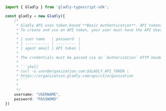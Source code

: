 ```typescript index.ts
import { Gladly } from 'gladly-typescript-sdk';

const gladly = new Gladly({
    /*
     * Gladly API uses token-based **Basic Authentication**. API tokens are associated with designated Gladly users.
     * To create and use an API token, your user must have the API User permission. An API token can be used to perform any API request without restriction.
     * 
     * | user name   | password  |
     * | ----------- | --------- |
     * | agent email | API token |
     * 
     * The credentials must be passed via an `Authorization` HTTP header. All requests must be made over HTTPS.
     * 
     * ```shell
     * curl -u user@organization.com:$GLADLY_API_TOKEN \
     * https://organization.gladly.com/api/v1/organization
     * ```
     * 
     */
    username: "USERNAME",
    password: "PASSWORD"
})
```